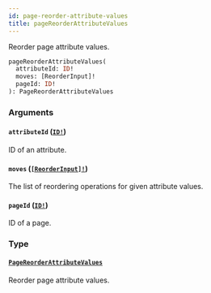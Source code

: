 ```yaml
---
id: page-reorder-attribute-values
title: pageReorderAttributeValues
---
```


Reorder page attribute values.

```graphql
pageReorderAttributeValues(
  attributeId: ID!
  moves: [ReorderInput]!
  pageId: ID!
): PageReorderAttributeValues

```

### Arguments

#### `attributeId` ([`ID!`](/developer/api-reference/scalars/id.mdx))

ID of an attribute.

#### `moves` ([`[ReorderInput]!`](/developer/api-reference/inputs/reorder-input.mdx))

The list of reordering operations for given attribute values.

#### `pageId` ([`ID!`](/developer/api-reference/scalars/id.mdx))

ID of a page.

### Type

#### [`PageReorderAttributeValues`](/developer/api-reference/objects/page-reorder-attribute-values.mdx)

Reorder page attribute values.
